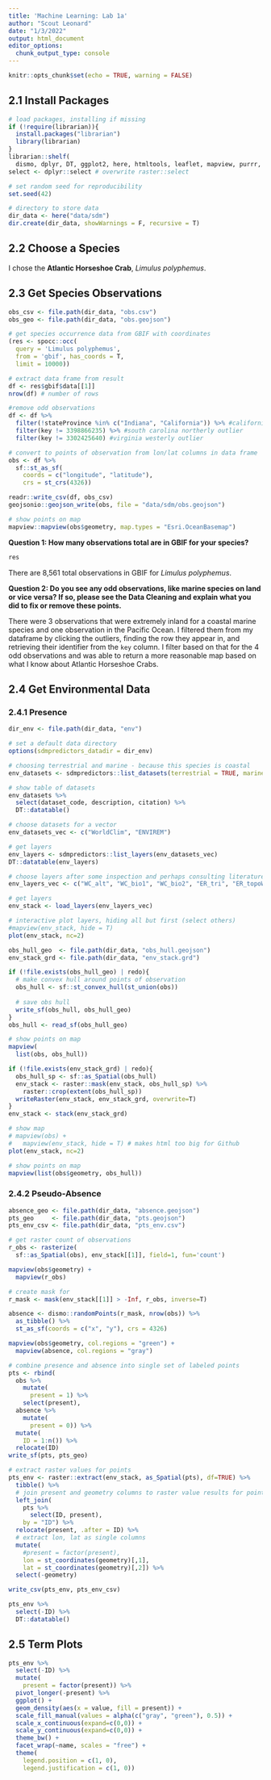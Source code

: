 ```yaml
---
title: 'Machine Learning: Lab 1a'
author: "Scout Leonard"
date: "1/3/2022"
output: html_document
editor_options: 
  chunk_output_type: console
---
```


```r
knitr::opts_chunk$set(echo = TRUE, warning = FALSE)
```

## 2.1 Install Packages

```r
# load packages, installing if missing
if (!require(librarian)){
  install.packages("librarian")
  library(librarian)
}
librarian::shelf(
  dismo, dplyr, DT, ggplot2, here, htmltools, leaflet, mapview, purrr, raster, readr, rgbif, rgdal, rJava, sdmpredictors, sf, spocc, tidyr, geojsonio)
select <- dplyr::select # overwrite raster::select

# set random seed for reproducibility
set.seed(42)

# directory to store data
dir_data <- here("data/sdm")
dir.create(dir_data, showWarnings = F, recursive = T)
```

## 2.2 Choose a Species

I chose the **Atlantic Horseshoe Crab**, _Limulus polyphemus_.

## 2.3 Get Species Observations

```r
obs_csv <- file.path(dir_data, "obs.csv")
obs_geo <- file.path(dir_data, "obs.geojson")

# get species occurrence data from GBIF with coordinates
(res <- spocc::occ(
  query = 'Limulus polyphemus', 
  from = 'gbif', has_coords = T,
  limit = 10000))
```

```r
# extract data frame from result
df <- res$gbif$data[[1]] 
nrow(df) # number of rows
```

```r
#remove odd observations
df <- df %>% 
  filter(!stateProvince %in% c("Indiana", "California")) %>% #california and indiana outlier
  filter(key != 3398866235) %>% #south carolina northerly outlier
  filter(key != 3302425640) #virginia westerly outlier

# convert to points of observation from lon/lat columns in data frame
obs <- df %>% 
  sf::st_as_sf(
    coords = c("longitude", "latitude"),
    crs = st_crs(4326))

readr::write_csv(df, obs_csv)
geojsonio::geojson_write(obs, file = "data/sdm/obs.geojson")

# show points on map
mapview::mapview(obs$geometry, map.types = "Esri.OceanBasemap")
```

**Question 1: How many observations total are in GBIF for your species?**

```r
res
```

There are 8,561 total observations in GBIF for _Limulus polyphemus_.

**Question 2: Do you see any odd observations, like marine species on land or vice versa? If so, please see the Data Cleaning and explain what you did to fix or remove these points.**

There were 3 observations that were extremely inland for a coastal marine species and one observation in the Pacific Ocean. I filtered them from my dataframe by clicking the outliers, finding the row they appear in, and retrieving their identifier from the `key` column. I filter based on that for the 4 odd observations and was able to return a more reasonable map based on what I know about Atlantic Horseshoe Crabs. 

## 2.4 Get Environmental Data 

### 2.4.1 Presence

```r
dir_env <- file.path(dir_data, "env")

# set a default data directory
options(sdmpredictors_datadir = dir_env)

# choosing terrestrial and marine - because this species is coastal
env_datasets <- sdmpredictors::list_datasets(terrestrial = TRUE, marine = TRUE)

# show table of datasets
env_datasets %>% 
  select(dataset_code, description, citation) %>% 
  DT::datatable()
```

```r
# choose datasets for a vector
env_datasets_vec <- c("WorldClim", "ENVIREM")

# get layers
env_layers <- sdmpredictors::list_layers(env_datasets_vec)
DT::datatable(env_layers)
```

```r
# choose layers after some inspection and perhaps consulting literature
env_layers_vec <- c("WC_alt", "WC_bio1", "WC_bio2", "ER_tri", "ER_topoWet")

# get layers
env_stack <- load_layers(env_layers_vec)

# interactive plot layers, hiding all but first (select others)
#mapview(env_stack, hide = T)
plot(env_stack, nc=2)
```

```r
obs_hull_geo  <- file.path(dir_data, "obs_hull.geojson")
env_stack_grd <- file.path(dir_data, "env_stack.grd")

if (!file.exists(obs_hull_geo) | redo){
  # make convex hull around points of observation
  obs_hull <- sf::st_convex_hull(st_union(obs))
  
  # save obs hull
  write_sf(obs_hull, obs_hull_geo)
}
obs_hull <- read_sf(obs_hull_geo)

# show points on map
mapview(
  list(obs, obs_hull))
```

```r
if (!file.exists(env_stack_grd) | redo){
  obs_hull_sp <- sf::as_Spatial(obs_hull)
  env_stack <- raster::mask(env_stack, obs_hull_sp) %>% 
    raster::crop(extent(obs_hull_sp))
  writeRaster(env_stack, env_stack_grd, overwrite=T)  
}
env_stack <- stack(env_stack_grd)

# show map
# mapview(obs) + 
#   mapview(env_stack, hide = T) # makes html too big for Github
plot(env_stack, nc=2)
```


```r
# show points on map
mapview(list(obs$geometry, obs_hull))
```

### 2.4.2 Pseudo-Absence 

```r
absence_geo <- file.path(dir_data, "absence.geojson")
pts_geo     <- file.path(dir_data, "pts.geojson")
pts_env_csv <- file.path(dir_data, "pts_env.csv")

# get raster count of observations
r_obs <- rasterize(
  sf::as_Spatial(obs), env_stack[[1]], field=1, fun='count')

mapview(obs$geometry) + 
  mapview(r_obs)
```

```r
# create mask for 
r_mask <- mask(env_stack[[1]] > -Inf, r_obs, inverse=T)

absence <- dismo::randomPoints(r_mask, nrow(obs)) %>% 
  as_tibble() %>% 
  st_as_sf(coords = c("x", "y"), crs = 4326)

mapview(obs$geometry, col.regions = "green") + 
  mapview(absence, col.regions = "gray")
```

```r
# combine presence and absence into single set of labeled points 
pts <- rbind(
  obs %>% 
    mutate(
      present = 1) %>% 
    select(present),
  absence %>% 
    mutate(
      present = 0)) %>% 
  mutate(
    ID = 1:n()) %>% 
  relocate(ID)
write_sf(pts, pts_geo)

# extract raster values for points
pts_env <- raster::extract(env_stack, as_Spatial(pts), df=TRUE) %>% 
  tibble() %>% 
  # join present and geometry columns to raster value results for points
  left_join(
    pts %>% 
      select(ID, present),
    by = "ID") %>% 
  relocate(present, .after = ID) %>% 
  # extract lon, lat as single columns
  mutate(
    #present = factor(present),
    lon = st_coordinates(geometry)[,1],
    lat = st_coordinates(geometry)[,2]) %>% 
  select(-geometry)

write_csv(pts_env, pts_env_csv)
```

```r
pts_env %>% 
  select(-ID) %>% 
  DT::datatable()
```

## 2.5 Term Plots 

```r
pts_env %>% 
  select(-ID) %>% 
  mutate(
    present = factor(present)) %>% 
  pivot_longer(-present) %>% 
  ggplot() +
  geom_density(aes(x = value, fill = present)) + 
  scale_fill_manual(values = alpha(c("gray", "green"), 0.5)) +
  scale_x_continuous(expand=c(0,0)) +
  scale_y_continuous(expand=c(0,0)) +
  theme_bw() + 
  facet_wrap(~name, scales = "free") +
  theme(
    legend.position = c(1, 0),
    legend.justification = c(1, 0))
```
